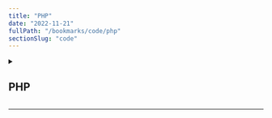 ```yaml
---
title: "PHP"
date: "2022-11-21"
fullPath: "/bookmarks/code/php"
sectionSlug: "code"
---
```


<details>
<summary>

## PHP

</summary>

<p>

- [Learn PHP - Free Interactive PHP Tutorial](http://www.learn-php.org/)
- [(Re)installing PHP on Mac OS X — justin hileman dot info](http://justinhileman.info/article/reinstalling-php-on-mac-os-x/)
- [Composer - how to install and use it on Mac OS. Install it by brew, docker or zip.](https://pilsniak.com/install-composer-mac-os/)
- [On PHP Language Constructs and Parentheses | Thorsten Frommen](https://tfrommen.de/on-php-language-constructs-and-parentheses/)

</p>
</details>

---
